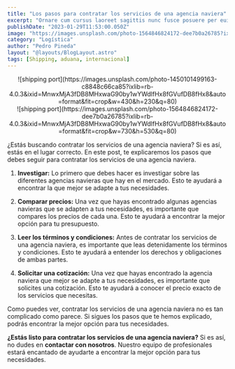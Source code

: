 ```yaml
---
title: "Los pasos para contratar los servicios de una agencia naviera"
excerpt: "Ornare cum cursus laoreet sagittis nunc fusce posuere per euismod dis vehicula a, semper fames lacus maecenas dictumst pulvinar neque enim non potenti. Torquent hac sociosqu eleifend potenti."
publishDate: "2023-01-29T11:53:00.050Z"
image: "https://images.unsplash.com/photo-1564846824172-dee7b0a26785?ixlib=rb-4.0.3&ixid=MnwxMjA3fDB8MHxwaG90by1wYWdlfHx8fGVufDB8fHx8&auto=format&fit=crop&w=430&h=230&q=80"
category: "Logística"
author: "Pedro Pineda"
layout: "@layouts/BlogLayout.astro"
tags: [Shipping, aduana, internacional]
---
```


<div class="block" align="center">
  <div class="sm:hidden">
    ![shipping port](https://images.unsplash.com/photo-1450101499163-c8848c66ca85?ixlib=rb-4.0.3&ixid=MnwxMjA3fDB8MHxwaG90by1wYWdlfHx8fGVufDB8fHx8&auto=format&fit=crop&w=430&h=230&q=80)
  </div>
  <div class="hidden sm:block">
    ![shipping port](https://images.unsplash.com/photo-1564846824172-dee7b0a26785?ixlib=rb-4.0.3&ixid=MnwxMjA3fDB8MHxwaG90by1wYWdlfHx8fGVufDB8fHx8&auto=format&fit=crop&w=730&h=530&q=80)
  </div>
</div>

¿Estás buscando contratar los servicios de una agencia naviera? Si es así, estás en el lugar correcto. En este post, te explicaremos los pasos que debes seguir para contratar los servicios de una agencia naviera. 

1. **Investigar:** Lo primero que debes hacer es investigar sobre las diferentes agencias navieras que hay en el mercado. Esto te ayudará a encontrar la que mejor se adapte a tus necesidades.

2. **Comparar precios:** Una vez que hayas encontrado algunas agencias navieras que se adapten a tus necesidades, es importante que compares los precios de cada una. Esto te ayudará a encontrar la mejor opción para tu presupuesto.

3. **Leer los términos y condiciones:** Antes de contratar los servicios de una agencia naviera, es importante que leas detenidamente los términos y condiciones. Esto te ayudará a entender los derechos y obligaciones de ambas partes.

4. **Solicitar una cotización:** Una vez que hayas encontrado la agencia naviera que mejor se adapte a tus necesidades, es importante que solicites una cotización. Esto te ayudará a conocer el precio exacto de los servicios que necesitas. 

Como puedes ver, contratar los servicios de una agencia naviera no es tan complicado como parece. Si sigues los pasos que te hemos explicado, podrás encontrar la mejor opción para tus necesidades.

**¿Estás listo para contratar los servicios de una agencia naviera?** Si es así, no dudes en **contactar con nosotros**. Nuestro equipo de profesionales estará encantado de ayudarte a encontrar la mejor opción para tus necesidades.